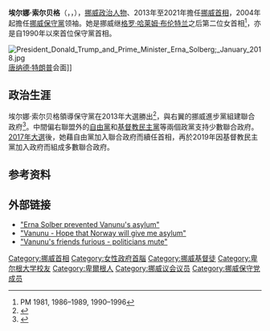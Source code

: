 
{{Infobox officeholder
|name           = 埃尔娜·索尔贝格<br>Erna Solberg
|honorific-suffix = [[挪威議會|MP]]
|image          = File:Wil Lee-Wright foto Rein Traante2017 MG 0419 (32592903182).jpg
|office         = {{flagicon|NOR}} 第28任[[挪威首相|挪威首相]]
|monarch        = [[哈拉爾五世|哈拉爾五世]]
|term_start     = 2013年10月16日
|term_end       = 2021年10月14日
|predecessor    = [[延斯·斯托尔滕贝格|延斯·斯托尔滕贝格]]
|successor      = [[约纳斯·加尔·斯特勒|约纳斯·加尔·斯特勒]]
|office1        = [[挪威保守黨|挪威保守黨]]領袖
|term_start1    = 2004年5月9日
|term_end1      = 
|predecessor1   = [[Jan_Petersen|Jan Petersen]]
|successor1     = 
|office2        = 挪威城市及地區發展大臣
|primeminister2 = [[謝爾·馬格納·邦德維克|謝爾·馬格納·邦德維克]]
|term_start2    = 2001年10月19日
|term_end2      = 2005年10月17日
|predecessor2   = [[Sylvia_Brustad|Sylvia Brustad]]
|successor2     = [[Åslaug_Haga|Åslaug Haga]]
|office3 = [[挪威國會|挪威國會]]議員
|term_start3    = 1989年10月2日
|term_end3     = 
|constituency3 = [[霍達蘭郡|霍達蘭郡]]
|birth_date     = {{birth date and age|1961|2|24}}
|birth_place    = [[挪威|挪威]][[卑爾根|卑爾根]]
|death_date     = 
|death_place    = 
|residence      = [[Inkognitogata_18|Inkognitogata 18]]
|party          = [[挪威保守黨|挪威保守黨]]
|spouse         = Sindre Finnes
|children       = 2
|alma_mater     = [[卑尔根大学|卑尔根大学]]
}}
'''埃尔娜·索尔贝格'''（{{lang-no|Erna Solberg}}，{{IPA-no|ˌæːɳɑ ˈsuːlˈbærɡ}}，{{bd|1961年|2月24日}}），[[挪威|挪威]][[政治人物|政治人物]]、2013年至2021年擔任[[挪威首相|挪威首相]]，2004年起擔任[[挪威保守黨|挪威保守黨]]领袖。她是挪威继[[格罗·哈莱姆·布伦特兰|格罗·哈莱姆·布伦特兰]]之后第二位女首相<ref>PM 1981, 1986–1989, 1990–1996</ref>，亦是自1990年以來首位保守黨首相。

[[File:President_Donald_Trump_and_Prime_Minister_Erna_Solberg;_January_2018.jpg|thumb]][[唐納·川普|唐纳德·特朗普]]会面]]

==政治生涯==
埃尔娜·索尔贝格領導保守黨在2013年大選勝出<ref>{{cite news|title=挪威變天 右派女總理勝出|url=http://news.ltn.com.tw/news/world/paper/712782|publisher=自由時報|date=2013-09-11|accessdate=2014-07-04|archive-date=2014-07-14|archive-url=https://web.archive.org/web/20140714203135/http://news.ltn.com.tw/news/world/paper/712782|dead-url=no}}</ref>，與右翼的挪威進步黨組建聯合政府<ref>{{cite news|title=挪威保守黨和進步黨達成聯合組閣協議|url=http://www.chinesetoday.com/big/article/797997|publisher=國際日報|date=2013-10-01|accessdate=2014-07-04|archive-date=2020-10-26|archive-url=https://web.archive.org/web/20201026010206/http://www.chinesetoday.com/big/article/797997|dead-url=no}}</ref>。中間偏右聯盟外的[[自由黨_(挪威)|自由黨]]和[[基督教民主党_(挪威)|基督教民主黨]]等兩個政黨支持少數聯合政府。[[2017年挪威國會選舉|2017年大選]]後，她藉自由黨加入聯合政府而續任首相，再於2019年因基督教民主黨加入政府而組成多數聯合政府。

==参考资料==
{{reflist}}

==外部链接==
{{commons category|Erna Solberg}}
<!--* [http://www.vg.no/pub/vgart.hbs?artid=280890 Newspaper article referring to the Wikipedia/Krekar connection] {{no icon}}-->
*[https://web.archive.org/web/20090630013226/http://www.vg.no/nyheter/innenriks/norsk-politikk/artikkel.php?artid=531398 "Erna Solber prevented Vanunu's asylum"]
*[https://web.archive.org/web/20090630013226/http://www.vg.no/nyheter/utenriks/midtosten/artikkel.php?artid=531446 "Vanunu - Hope that Norway will give me asylum" ]
*[https://web.archive.org/web/20090630013226/http://www.vg.no/nyheter/utenriks/midtosten/artikkel.php?artid=531497 "Vanunu's friends furious - politicians mute" ]

{{start box}}
{{succession box|[[延斯·斯托尔滕贝格|延斯·斯托尔滕贝格]]|[[约纳斯·加尔·斯特勒|约纳斯·加尔·斯特勒]]|[[挪威首相|挪威首相]]|2013年－2021年}}
{{end box}}


{{Authority control}}

{{DEFAULTSORT:Solberg, Erna}}
[[Category:挪威首相|Category:挪威首相]]
[[Category:女性政府首腦|Category:女性政府首腦]]
[[Category:挪威基督徒|Category:挪威基督徒]]
[[Category:卑尔根大学校友|Category:卑尔根大学校友]]
[[Category:卑爾根人|Category:卑爾根人]]
[[Category:挪威议会议员|Category:挪威议会议员]]
[[Category:挪威保守党成员|Category:挪威保守党成员]]